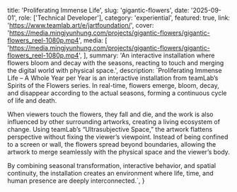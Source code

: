   title: 'Proliferating Immense Life',
  slug: 'gigantic-flowers',
  date: '2025-09-01',
  role: ['Technical Developer'],
  category: 'experiential',
  featured: true,
  link: 'https://www.teamlab.art/e/jartfoundation/',
  cover: 'https://media.mingjyunhung.com/projects/gigantic-flowers/gigantic-flowers_reel-1080p.mp4',
  media: [
    'https://media.mingjyunhung.com/projects/gigantic-flowers/gigantic-flowers_reel-1080p.mp4',
  ],
  summary:
    'An interactive installation where flowers bloom and decay with the seasons, reacting to touch and merging the digital world with physical space.',
  description: `Proliferating Immense Life – A Whole Year per Year is an interactive installation from teamLab’s Spirits of the Flowers series. In real-time, flowers emerge, bloom, decay, and disappear according to the actual seasons, forming a continuous cycle of life and death.
  
  When viewers touch the flowers, they fall and die, and the work is also influenced by other surrounding artworks, creating a living ecosystem of change. Using teamLab’s “Ultrasubjective Space,” the artwork flattens perspective without fixing the viewer’s viewpoint. Instead of being confined to a screen or wall, the flowers spread beyond boundaries, allowing the artwork to merge seamlessly with the physical space and the viewer’s body.
  
  By combining seasonal transformation, interactive behavior, and spatial continuity, the installation creates an environment where life, time, and human presence are deeply interconnected.`,
}
